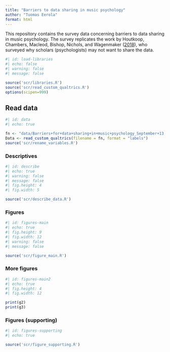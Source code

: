 ```yaml
---
title: "Barriers to data sharing in music psychology"
author: "Tuomas Eerola"
format: html
---
```


This repository contains the survey data concerning barriers to data sharing in music psychology. The survey replicates the work by Houtkoop, Chambers, Macleod, Bishop, Nichols, and Wagenmaker ([2018](https://doi.org/10.1177/2515245917751886)), who surveyed why scholars (psychologists) may not want to share the data.

```r
#| id: load-libraries
#| echo: false
#| warning: false
#| message: false

source('scr/libraries.R')
source('scr/read_custom_qualtrics.R')
options(scipen=999)

```

## Read data

```r
#| id: data
#| echo: true

fn <- "data/Barriers+for+data+sharing+in+music+psychology_September+13,+2025_00.51_LABELS.csv"
Data <- read_custom_qualtrics(filename = fn, format = "labels")
source('scr/rename_variables.R')

```

### Descriptives

```r
#| id: describe
#| echo: true
#| warning: false
#| message: false
#| fig.height: 4
#| fig.width: 5

source('scr/describe_data.R')

```

### Figures


```r
#| id: figures-main
#| echo: true
#| fig.height: 9
#| fig.width: 12
#| warning: false
#| message: false

source('scr/figure_main.R')

```

### More figures
```r
#| id: figures-main2
#| echo: true
#| fig.height: 4
#| fig.width: 12

print(g2)
print(g3)

```

### Figures (supporting)

```r
#| id: figures-supporting
#| echo: true

source('scr/figure_supporting.R')

```

